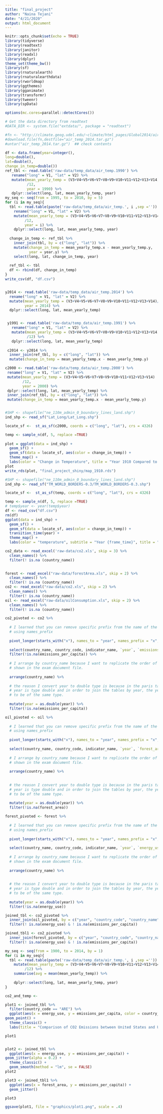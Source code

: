 ```yaml
---
title: "final_project"
author: "Naina Tejani"
date: "4/21/2020"
output: html_document
---
```


```r
knitr::opts_chunk$set(echo = TRUE)
library(tidyverse)
library(readtext)
library(janitor)
library(readxl)
library(dplyr)
theme_set(theme_bw())
library(sf)
library(rnaturalearth)
library(rnaturalearthdata)
library(rworldmap)
library(ggthemes)
library(gganimate)
library(transformr)
library(tweenr)
library(spData)

options(mc.cores=parallel::detectCores())
```
```r
# Get the data directory from readtext
#DATA_DIR <- system.file("extdata/", package = "readtext")

#fn <- "http://climate.geog.udel.edu/~climate/html_pages/Global2014/air_temp_2014.tar.gz"
#download.file(fn,destfile="air_temp_2014.tar.gz")
#untar("air_temp_2014.tar.gz")  ## check contents

```

```r
df <- data.frame(year=integer(),
long=double(),
lat=double(),
change_in_temp=double())
ref_tbl <- read.table('raw-data/temp_data/air_temp.1990') %>%
   rename("long" = V1, "lat" = V2) %>%
   mutate(mean_yearly_temp = (V3+V4+V5+V6+V7+V8+V9+V10+V11+V12+V13+V14)
          /12,
          year = 1990) %>%
   dplyr::select(long, lat, mean_yearly_temp, year)
my_seq <- seq(from = 1995, to = 2010, by = 5)
for (i in my_seq){
  tbl <- read.table(paste('raw-data/temp_data/air_temp.', i ,sep ='')) %>% 
    rename("long" = V1, "lat" = V2) %>% 
    mutate(mean_yearly_temp = (V3+V4+V5+V6+V7+V8+V9+V10+V11+V12+V13+V14)
         /12, 
         year = i) %>% 
    dplyr::select(long, lat, mean_yearly_temp, year)
  
  change_in_temp <- ref_tbl %>% 
    inner_join(tbl, by = c("long", "lat")) %>% 
    mutate(change_in_temp = mean_yearly_temp.x - mean_yearly_temp.y,
           year = year.y) %>% 
    select(long, lat, change_in_temp, year)
   
  ref_tbl <- tbl
  df <- rbind(df, change_in_temp)
}
write_csv(df, "df.csv")


y2014 <- read.table('raw-data/temp_data/air_temp.2014') %>%
  rename("long" = V1, "lat" = V2) %>%
  mutate(mean_yearly_temp = (V3+V4+V5+V6+V7+V8+V9+V10+V11+V12+V13+V14)/12,
         year = 2014) %>%
  dplyr::select(long, lat, mean_yearly_temp)


 y1991 <- read.table('raw-data/temp_data/air_temp.1991') %>%
   rename("long" = V1, "lat" = V2) %>%
   mutate(mean_yearly_temp = (V3+V4+V5+V6+V7+V8+V9+V10+V11+V12+V13+V14)
          /12) %>%
   dplyr::select(long, lat, mean_yearly_temp)
 
 c2014 <- y2014 %>% 
  inner_join(ref_tbl, by = c("long", "lat")) %>% 
  mutate(change_in_temp = mean_yearly_temp.x - mean_yearly_temp.y)
```
```r
c2000 <- read.table('raw-data/temp_data/air_temp.2000') %>%
 rename("long" = V1, "lat" = V2) %>%
 mutate(mean_yearly_temp = (V3+V4+V5+V6+V7+V8+V9+V10+V11+V12+V13+V14)
        /12,
        year = 2000) %>%
 dplyr::select(long, lat, mean_yearly_temp) %>% 
 inner_join(ref_tbl, by = c("long", "lat")) %>% 
 mutate(change_in_temp = mean_yearly_temp.x - mean_yearly_temp.y)


#SHP <- shapefile("ne_110m_admin_0_boundary_lines_land.shp")
ind_shp <- read_sf("Lat_Long/Lat_Long.shp")

locate_sf <-  st_as_sf(c2000, coords = c("long", "lat"), crs = 4326)

temp <- sample_n(df, 5, replace =TRUE)
 
plot = ggplot(data = ind_shp) +
  geom_sf() +
  geom_sf(data = locate_sf, aes(color = change_in_temp)) +
  theme_map() +
  labs(color = "Change in Temperature", title = "Year 1910 Compared to Year 1900")
plot
write_rds(plot, "final_project_shiny/map_1910.rds")

```

```r
#SHP <- shapefile("ne_110m_admin_0_boundary_lines_land.shp")
ind_shp <- read_sf("TM_WORLD_BORDERS-0.3/TM_WORLD_BORDERS-0.3.shp")

locate_sf <-  st_as_sf(temp, coords = c("long", "lat"), crs = 4326)

temp <- sample_n(df, 5, replace =TRUE)
# temp$year <- year(temp$year)
df <- read_csv("df.csv") 
rm(df)
ggplot(data = ind_shp) +
  geom_sf() +
  geom_sf(data = locate_sf, aes(color = change_in_temp)) +
  transition_time(year) +
  theme_map() +
  labs(color = "temperature", subtitle = "Year {frame_time}", title = "Heat Maps")


```
```r
co2_data <- read_excel('raw-data/co2.xls', skip = 3) %>%
  clean_names() %>%
  filter(! is.na (country_name))
  

```

```r
forest <- read_excel("raw-data/forestArea.xls", skip = 2) %>%
  clean_names() %>%
  filter(! is.na (country_name))
co2 <- read_excel("raw-data/co2.xls", skip = 2) %>%
  clean_names() %>%
  filter(! is.na (country_name))
oil <- read_excel("raw-data/oilConsumption.xls", skip = 2) %>%
  clean_names() %>%
  filter(! is.na (country_name))
```
```r

co2_pivoted <- co2 %>%
  
  # I learned that you can remove specific prefix from the name of the column by
  # using names_prefix
  
  pivot_longer(starts_with("x"), names_to = "year", names_prefix = "x", values_to = "emissions_per_capita") %>%
  
  select(country_name, country_code, indicator_name, `year`, `emissions_per_capita`) %>%
  filter(!is.na(emissions_per_capita)) %>% 
  
  # I arrange by country_name because I want to replicate the order of the rows
  # shown in the exam document file.
  
  arrange(country_name) %>%
  
  # the reason I convert year to double type is because in the paris table, the
  # year is type double and in order to join the tables by year, the year needs
  # to be of the same type.
  
  mutate(year = as.double(year)) %>% 
  filter(!is.na(emissions_per_capita))

oil_pivoted <- oil %>%
  
  # I learned that you can remove specific prefix from the name of the column by
  # using names_prefix
  
  pivot_longer(starts_with("x"), names_to = "year", names_prefix = "x", values_to = "forest_area") %>%
  
  select(country_name, country_code, indicator_name, `year`, `forest_area`) %>%
  
  # I arrange by country_name because I want to replicate the order of the rows
  # shown in the exam document file.
  
  arrange(country_name) %>%
  
  
  # the reason I convert year to double type is because in the paris table, the
  # year is type double and in order to join the tables by year, the year needs
  # to be of the same type.
  
  mutate(year = as.double(year)) %>% 
  filter(!is.na(forest_area)) 

forest_pivoted <- forest %>%
  
  # I learned that you can remove specific prefix from the name of the column by
  # using names_prefix
  
  pivot_longer(starts_with("x"), names_to = "year", names_prefix = "x", values_to = "energy_use") %>%
  
  select(country_name, country_code, indicator_name, `year`, `energy_use`) %>%
  
  # I arrange by country_name because I want to replicate the order of the rows
  # shown in the exam document file.
  
  arrange(country_name) %>%
  
  
  # the reason I convert year to double type is because in the paris table, the
  # year is type double and in order to join the tables by year, the year needs
  # to be of the same type.
  
  mutate(year = as.double(year)) %>% 
  filter(!is.na(energy_use)) 

```

```r
joined_tbl <- co2_pivoted %>% 
  inner_join(oil_pivoted, by = c("year", "country_code", "country_name")) %>% 
  filter(! is.na(energy_use) & ! is.na(emissions_per_capita))

joined_tbl1 <- co2_pivoted %>% 
  inner_join(forest_pivoted, by = c("year", "country_code", "country_name")) %>% 
  filter(! is.na(energy_use) & ! is.na(emissions_per_capita))
```

```r
my_seq <- seq(from = 1900, to = 2014, by = 1)
for (i in my_seq){
  tbl <- read.table(paste('raw-data/temp_data/air_temp.', i ,sep ='')) %>% 
    mutate(mean_yearly_temp = (V3+V4+V5+V6+V7+V8+V9+V10+V11+V12+V13+V14)
         /12) %>% 
    summarise(avg = mean(mean_yearly_temp)) %>%
    
    dplyr::select(long, lat, mean_yearly_temp, year)
} 

co2_and_temp <- 


```

```r
plot1 <- joined_tbl %>% 
  filter(country_code == "ARE") %>% 
  ggplot(aes(x = energy_use, y = emissions_per_capita, color = country_code)) +
geom_point() +
  theme_classic() + 
  labs(title = "Comparison of CO2 Emissions between United States and United Arab Emirates with time", x = "Energy Use(kg of oil equivalent per capita)", y = "Emissions of CO2(metric tons per capita)")

plot1


plot2 <- joined_tbl %>% 
  ggplot(aes(x = energy_use, y = emissions_per_capita)) +
geom_jitter(alpha = 0.2) +
  theme_classic() +
  geom_smooth(method = "lm", se = FALSE)
plot2

plot3 <- joined_tbl1 %>% 
  ggplot(aes(x = forest_area, y = emissions_per_capita)) +
  geom_jitter()

plot3

```
```r
ggsave(plot1, file = "graphics/plot1.png", scale = .4)
```



